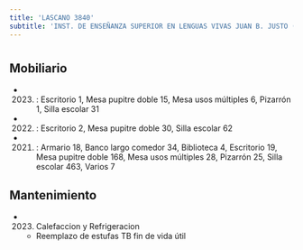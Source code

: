 ```yaml
---
title: 'LASCANO 3840'
subtitle: 'INST. DE ENSEÑANZA SUPERIOR EN LENGUAS VIVAS JUAN B. JUSTO (SEDE)'
---
```


#


## Mobiliario

*  (2023) : Escritorio 1, Mesa pupitre doble 15, Mesa usos múltiples 6, Pizarrón 1, Silla escolar 31 

*  (2022) : Escritorio 2, Mesa pupitre doble 30, Silla escolar 62 

*  (2021) : Armario 18, Banco largo comedor 34, Biblioteca 4, Escritorio 19, Mesa pupitre doble 168, Mesa usos múltiples 28, Pizarrón 25, Silla escolar 463, Varios 7 





## Mantenimiento

*  (2023) Calefaccion y Refrigeracion 
    + Reemplazo de estufas TB fin de vida útil



